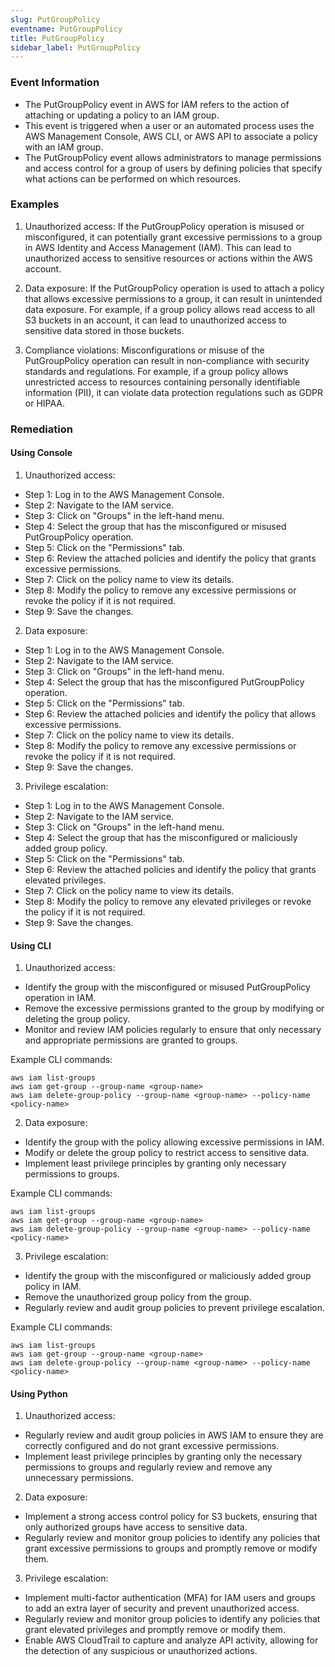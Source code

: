 ```yaml
--- 
slug: PutGroupPolicy
eventname: PutGroupPolicy
title: PutGroupPolicy
sidebar_label: PutGroupPolicy
---
```

                       
### Event Information

- The PutGroupPolicy event in AWS for IAM refers to the action of attaching or updating a policy to an IAM group.
- This event is triggered when a user or an automated process uses the AWS Management Console, AWS CLI, or AWS API to associate a policy with an IAM group.
- The PutGroupPolicy event allows administrators to manage permissions and access control for a group of users by defining policies that specify what actions can be performed on which resources.


### Examples

1. Unauthorized access: If the PutGroupPolicy operation is misused or misconfigured, it can potentially grant excessive permissions to a group in AWS Identity and Access Management (IAM). This can lead to unauthorized access to sensitive resources or actions within the AWS account.

2. Data exposure: If the PutGroupPolicy operation is used to attach a policy that allows excessive permissions to a group, it can result in unintended data exposure. For example, if a group policy allows read access to all S3 buckets in an account, it can lead to unauthorized access to sensitive data stored in those buckets.

3. Compliance violations: Misconfigurations or misuse of the PutGroupPolicy operation can result in non-compliance with security standards and regulations. For example, if a group policy allows unrestricted access to resources containing personally identifiable information (PII), it can violate data protection regulations such as GDPR or HIPAA.

### Remediation

#### Using Console

1. Unauthorized access:
- Step 1: Log in to the AWS Management Console.
- Step 2: Navigate to the IAM service.
- Step 3: Click on "Groups" in the left-hand menu.
- Step 4: Select the group that has the misconfigured or misused PutGroupPolicy operation.
- Step 5: Click on the "Permissions" tab.
- Step 6: Review the attached policies and identify the policy that grants excessive permissions.
- Step 7: Click on the policy name to view its details.
- Step 8: Modify the policy to remove any excessive permissions or revoke the policy if it is not required.
- Step 9: Save the changes.

2. Data exposure:
- Step 1: Log in to the AWS Management Console.
- Step 2: Navigate to the IAM service.
- Step 3: Click on "Groups" in the left-hand menu.
- Step 4: Select the group that has the misconfigured PutGroupPolicy operation.
- Step 5: Click on the "Permissions" tab.
- Step 6: Review the attached policies and identify the policy that allows excessive permissions.
- Step 7: Click on the policy name to view its details.
- Step 8: Modify the policy to remove any excessive permissions or revoke the policy if it is not required.
- Step 9: Save the changes.

3. Privilege escalation:
- Step 1: Log in to the AWS Management Console.
- Step 2: Navigate to the IAM service.
- Step 3: Click on "Groups" in the left-hand menu.
- Step 4: Select the group that has the misconfigured or maliciously added group policy.
- Step 5: Click on the "Permissions" tab.
- Step 6: Review the attached policies and identify the policy that grants elevated privileges.
- Step 7: Click on the policy name to view its details.
- Step 8: Modify the policy to remove any elevated privileges or revoke the policy if it is not required.
- Step 9: Save the changes.

#### Using CLI

1. Unauthorized access:
- Identify the group with the misconfigured or misused PutGroupPolicy operation in IAM.
- Remove the excessive permissions granted to the group by modifying or deleting the group policy.
- Monitor and review IAM policies regularly to ensure that only necessary and appropriate permissions are granted to groups.

Example CLI commands:
```
aws iam list-groups
aws iam get-group --group-name <group-name>
aws iam delete-group-policy --group-name <group-name> --policy-name <policy-name>
```

2. Data exposure:
- Identify the group with the policy allowing excessive permissions in IAM.
- Modify or delete the group policy to restrict access to sensitive data.
- Implement least privilege principles by granting only necessary permissions to groups.

Example CLI commands:
```
aws iam list-groups
aws iam get-group --group-name <group-name>
aws iam delete-group-policy --group-name <group-name> --policy-name <policy-name>
```

3. Privilege escalation:
- Identify the group with the misconfigured or maliciously added group policy in IAM.
- Remove the unauthorized group policy from the group.
- Regularly review and audit group policies to prevent privilege escalation.

Example CLI commands:
```
aws iam list-groups
aws iam get-group --group-name <group-name>
aws iam delete-group-policy --group-name <group-name> --policy-name <policy-name>
```

#### Using Python

1. Unauthorized access:
- Regularly review and audit group policies in AWS IAM to ensure they are correctly configured and do not grant excessive permissions.
- Implement least privilege principles by granting only the necessary permissions to groups and regularly review and remove any unnecessary permissions.

2. Data exposure:
- Implement a strong access control policy for S3 buckets, ensuring that only authorized groups have access to sensitive data.
- Regularly review and monitor group policies to identify any policies that grant excessive permissions to groups and promptly remove or modify them.

3. Privilege escalation:
- Implement multi-factor authentication (MFA) for IAM users and groups to add an extra layer of security and prevent unauthorized access.
- Regularly review and monitor group policies to identify any policies that grant elevated privileges and promptly remove or modify them.
- Enable AWS CloudTrail to capture and analyze API activity, allowing for the detection of any suspicious or unauthorized actions.


 